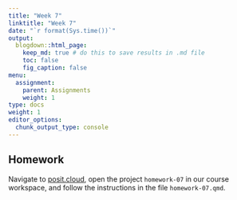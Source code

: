 ```yaml
---
title: "Week 7"
linktitle: "Week 7"
date: "`r format(Sys.time())`"
output:
  blogdown::html_page:
    keep_md: true # do this to save results in .md file
    toc: false
    fig_caption: false
menu:
  assignment:
    parent: Assignments
    weight: 1
type: docs
weight: 1
editor_options:
  chunk_output_type: console
---
```


## Homework

Navigate to [posit.cloud](http://posit.cloud), open the project `homework-07` in our course workspace, and follow the instructions in the file `homework-07.qmd`.
